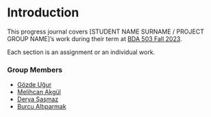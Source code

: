 
# Introduction 


<!-- DO NOT TOUCH THIS PART EXCEPT FILLING YOUR OR YOUR GROUP's NAME -->

This progress journal covers [STUDENT NAME SURNAME / PROJECT GROUP NAME]'s work during their term at [BDA 503 Fall 2023](https://mef-bda503.github.io/fall23/).

Each section is an assignment or an individual work.

<!-- IF THIS IS A GROUP UNCOMMENT BELOW -->

### Group Members {-}

+   [Gözde Uğur](https://pjournal.github.io/mef07-GozdeUgurK/)
+   [Melihcan Akgül](https://pjournal.github.io/mef07-meakgul/)
+   [Derya Şaşmaz](https://pjournal.github.io/mef07-sasmazd/)
+   [Burcu Altıparmak](https://pjournal.github.io/mef07-BurcuAltiparmak/)

